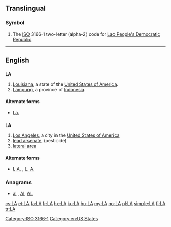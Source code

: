 {{also|Appendix:Variations of "la"}}
==Translingual==

===Symbol===
{{head|mul|symbol}}
# The [[ISO]] 3166-1 two-letter (alpha-2) code for [[Lao People's Democratic Republic]].

[[Category:ISO 3166-1]]
----

==English==

==={{abbreviation-old}}===
'''LA'''

# [[Louisiana]], a state of the [[United States of America]].
# [[Lampung]], a province of [[Indonesia]].

====Alternate forms====
* {{sense|Louisiana}} [[La.]]

==={{initialism-old|en}}===
'''LA'''

# [[Los Angeles]], a city in the [[United States of America]]
# [[w:Lead hydrogen arsenate|lead arsenate]], (pesticide)
# [[lateral area]]

====Alternate forms====
* {{sense|Los Angeles}} [[L.A.]] , [[L. A.]]

===Anagrams===
* [[al#English|al]] , [[Al#English|Al]], [[AL#English|AL]]

[[Category:en:US States]]

[[cs:LA]]
[[et:LA]]
[[fa:LA]]
[[fr:LA]]
[[he:LA]]
[[ku:LA]]
[[hu:LA]]
[[my:LA]]
[[no:LA]]
[[pl:LA]]
[[simple:LA]]
[[fi:LA]]
[[tr:LA]]